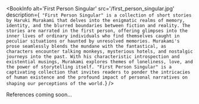 
<BookInfo
  alt='First Person Singular'
  src='/first_person_singular.jpg'
  description={`
"First Person Singular" is a collection of short stories by Haruki Murakami that delves into the enigmatic realms of memory, identity, and the blurred boundaries between fiction and reality. The stories are narrated in the first person, offering glimpses into the inner lives of ordinary individuals who find themselves caught in peculiar situations or haunted by unresolved memories. Murakami's prose seamlessly blends the mundane with the fantastical, as characters encounter talking monkeys, mysterious hotels, and nostalgic journeys into the past. With his characteristic introspection and existential musings, Murakami explores themes of loneliness, love, and the power of storytelling itself. "First Person Singular" is a captivating collection that invites readers to ponder the intricacies of human existence and the profound impact of personal narratives on shaping our perceptions of the world.`}
/>

References coming soon...
